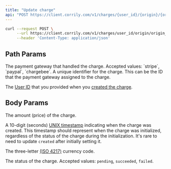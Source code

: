 ```yaml
---
title: "Update charge"
api: "POST https://client.corrily.com/v1/charges/{user_id}/{origin}/{origin_id}"
---
```


<RequestExample>

```bash Bash
curl --request POST \
     --url https://client.corrily.com/v1/charges/user_id/origin/origin_id \
     --header 'Content-Type: application/json'
```

</RequestExample>

## Path Params

<ParamField path="origin" type="string" required>
  The payment gateway that handled the charge. Accepted values: `stripe`,
  `paypal`, `chargebee`.
</ParamField>

<ParamField path="origin_id" type="string" required>
  A unique identifier for the charge. This can be the ID that the payment
  gateway assigned to the charge.
</ParamField>

<ParamField path="user_id" type="string" required>

The [User ID](/api-reference/users/user-id) that you provided when you
[created the charge](/api-reference/charges/create-charge).

</ParamField>

## Body Params

<ParamField body="amount" type="float">
  The amount (price) of the charge.
</ParamField>

<ParamField body="created" type="integer">

A 10-digit (seconds) [UNIX timestamp](https://en.wikipedia.org/wiki/Unix_time)
indicating when the charge was created. This timestamp should represent when
the charge was initialized, regardless of the status of the charge during the
initialization. It's rare to need to update `created` after initially setting
it.

</ParamField>

<ParamField body="currency" type="string">

The three-letter [(ISO 4217)](https://en.wikipedia.org/wiki/ISO_4217#Active_codes) currency code.

</ParamField>

<ParamField body="status" type="string">

The status of the charge. Accepted values: `pending`, `succeeded`, `failed`.

</ParamField>
